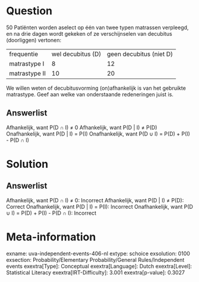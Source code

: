 Question
========

50 Patiënten worden aselect op één van twee typen matrassen verpleegd,
en na drie dagen wordt gekeken of ze verschijnselen van decubitus
(doorliggen) vertonen:

  --------------- ------------------- -------------------------
  frequentie      wel decubitus (D)   geen decubitus (niet D)
  matrastype I    8                   12
  matrastype II   10                  20
  --------------- ------------------- -------------------------

We willen weten of decubitusvorming (on)afhankelijk is van het gebruikte
matrastype. Geef aan welke van onderstaande redeneringen juist is.

Answerlist
----------

Afhankelijk, want P(D ∩ I) ≠ 0
Afhankelijk, want P(D | I) ≠ P(D)
Onafhankelijk, want P(D | I) = P(I)
Onafhankelijk, want P(D ∪ I) = P(D) + P(I) - P(D ∩ I)

Solution
========

Answerlist
----------

Afhankelijk, want P(D ∩ I) ≠ 0: Incorrect
Afhankelijk, want P(D | I) ≠ P(D): Correct
Onafhankelijk, want P(D | I) = P(I): Incorrect
Onafhankelijk, want P(D ∪ I) = P(D) + P(I) - P(D ∩ I): Incorrect

Meta-information
================
exname: uva-independent-events-406-nl
extype: schoice
exsolution: 0100
exsection: Probability/Elementary Probability/General Rules/Independent events
exextra[Type]: Conceptual
exextra[Language]: Dutch
exextra[Level]: Statistical Literacy
exextra[IRT-Difficulty]: 3.001
exextra[p-value]: 0.3027
